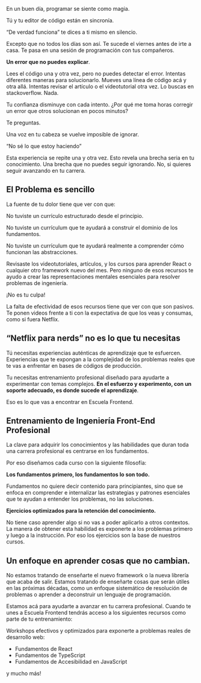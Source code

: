 En un buen día, programar se siente como magia.

Tú y tu editor de código están en sincronía.

“De verdad funciona” te dices a ti mismo en silencio.

Excepto que no todos los días son así. Te sucede el viernes antes de irte a casa. Te pasa en una sesión de programación con tus compañeros.

**Un error que no puedes explicar**.

Lees el código una y otra vez, pero no puedes detectar el error. Intentas diferentes maneras para solucionarlo. Mueves una línea de código acá y otra allá. Intentas revisar el artículo o el videotutorial otra vez. Lo buscas en stackoverflow. Nada.

Tu confianza disminuye con cada intento. ¿Por qué me toma horas corregir un error que otros solucionan en pocos minutos?

Te preguntas.

Una voz en tu cabeza se vuelve imposible de ignorar.

“No sé lo que estoy haciendo”

Esta experiencia se repite una y otra vez. Esto revela una brecha seria en tu conocimiento. Una brecha que no puedes seguir ignorando. No, si quieres seguir avanzando en tu carrera.

## El Problema es sencillo

​​La fuente de tu dolor tiene que ver con que:

No tuviste un currículo estructurado desde el principio.

No tuviste un currículum que te ayudará a construir el dominio de los fundamentos.

No tuviste un currículum que te ayudará realmente a comprender cómo funcionan las abstracciones.

Revisaste los videotutoriales, artículos, y los cursos para aprender React o cualquier otro framework nuevo del mes. Pero ninguno de esos recursos te ayudo a crear las representaciones mentales esenciales para resolver problemas de ingeniería.

¡No es tu culpa!

La falta de efectividad de esos recursos tiene que ver con que son pasivos. Te ponen videos frente a ti con la expectativa de que los veas y consumas, como si fuera Netflix.

## “Netflix para nerds” no es lo que tu necesitas

Tú necesitas experiencias auténticas de aprendizaje que te esfuercen. Experiencias que te expongan a la complejidad de los problemas reales que te vas a enfrentar en bases de códigos de producción.

Tu necesitas entrenamiento profesional diseñado para ayudarte a experimentar con temas complejos. **En el esfuerzo y experimento, con un soporte adecuado, es donde sucede el aprendizaje**.

Eso es lo que vas a encontrar en Escuela Frontend.

## Entrenamiento de Ingeniería Front-End Profesional

La clave para adquirir los conocimientos y las habilidades que duran toda una carrera profesional es centrarse en los fundamentos.

Por eso diseñamos cada curso con la siguiente filosofía:

**Los fundamentos primero, los fundamentos lo son todo.**

Fundamentos no quiere decir contenido para principiantes, sino que se enfoca en comprender e internalizar las estrategias y patrones esenciales que te ayudan a entender los problemas, no las soluciones.

**Ejercicios optimizados para la retención del conocimiento.**

No tiene caso aprender algo si no vas a poder aplicarlo a otros contextos. La manera de obtener esta habilidad es exponerte a los problemas primero y luego a la instrucción. Por eso los ejercicios son la base de nuestros cursos.

## Un enfoque en aprender cosas que no cambian.

No estamos tratando de enseñarte el nuevo framework o la nueva librería que acaba de salir. Estamos tratando de enseñarte cosas que serán útiles en las próximas décadas, como un enfoque sistemático de resolución de problemas o aprender a deconstruir un lenguaje de programación.

Estamos acá para ayudarte a avanzar en tu carrera profesional. Cuando te unes a Escuela Frontend tendrás acceso a los siguientes recursos como parte de tu entrenamiento:

Workshops efectivos y optimizados para exponerte a problemas reales de desarrollo web:

- Fundamentos de React
- Fundamentos de TypeScript
- Fundamentos de Accesibilidad en JavaScript

y mucho más!
